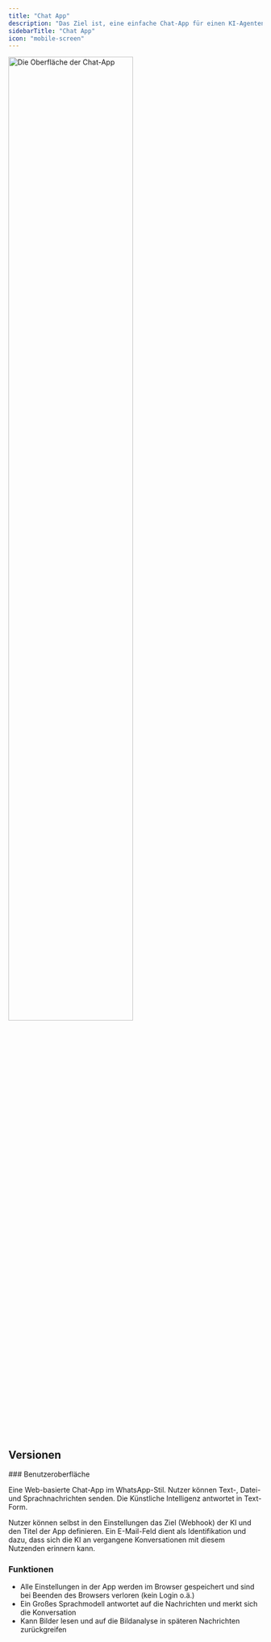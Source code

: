 ```yaml
---
title: "Chat App"
description: "Das Ziel ist, eine einfache Chat-App für einen KI-Agenten zu erstellen, der bestimmte Aufgabenbereiche eigenständig übernehmen kann."
sidebarTitle: "Chat App"
icon: "mobile-screen"
---
```


<img 
  src="/docs/chat-app.png" 
  alt="Die Oberfläche der Chat-App"
  width="70%"
  className="rounded-lg"
/>

## Versionen

<Update label="2025-10-11" description="v0.1">
### Benutzeroberfläche

Eine Web-basierte Chat-App im WhatsApp-Stil. Nutzer können Text-, Datei- und Sprachnachrichten senden. Die Künstliche Intelligenz antwortet in Text-Form.

Nutzer können selbst in den Einstellungen das Ziel (Webhook) der KI und den Titel der App definieren. Ein E-Mail-Feld dient als Identifikation und dazu, dass sich die KI an vergangene Konversationen mit diesem Nutzenden erinnern kann.

### Funktionen
- Alle Einstellungen in der App werden im Browser gespeichert und sind bei Beenden des Browsers verloren (kein Login o.ä.)
- Ein Großes Sprachmodell antwortet auf die Nachrichten und merkt sich die Konversation
- Kann Bilder lesen und auf die Bildanalyse in späteren Nachrichten zurückgreifen
</Update>
